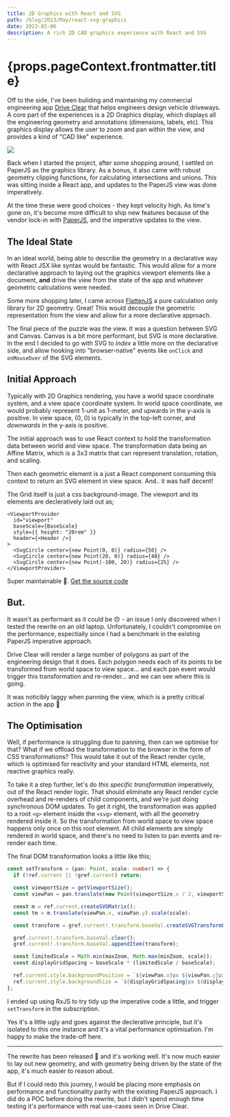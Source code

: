 ```yaml
---
title: 2D Graphics with React and SVG
path: /blog/2023/May/react-svg-graphics
date: 2023-05-06
description: A rich 2D CAD graphics experience with React and SVG
---
```




<Page>

<h1>{props.pageContext.frontmatter.title}</h1>

Off to the side, I've been buliding and maintaining my commercial engineering app
[Drive Clear](https://driveclear.app) that helps engineers design vehicle driveways. A core part of
the experiences is a 2D Graphics display, which displays all the engineering geometry and
annotations (dimensions, labels, etc). This graphics display allows the user to zoom and pan within
the view, and provides a kind of "CAD like" experience.

<img src={DriveclearDemoV1} />

Back when I started the project, after some shopping around, I settled on PaperJS as the graphics
library. As a bonus, it also came with robust geometry clipping functions, for calculating
intersections and unions. This was sitting inside a React app, and updates to the PaperJS view was
done imperatively.

At the time these were good choices - they kept velocity high. As time's gone on, it's become more
difficult to ship new features because of the vendor lock-in with [PaperJS](http://paperjs.org/),
and the imperative updates to the view.

## The Ideal State

In an ideal world, being able to describe the geometry in a declarative way with React JSX like
syntax would be fantastic. This would allow for a more declarative approach to laying out the
graphics viewport elements like a document, **and** drive the view from the state of the app and
whatever geometric calculations were needed.

Some more shopping later, I came across [FlattenJS](https://github.com/alexbol99/flatten-js) a pure
calculation only library for 2D geometry. Great! This would decouple the geometric representation
from the view and allow for a more declarative approach.

The final piece of the puzzle was the view. It was a question between SVG and Canvas. Canvas is a
bit more performant, but SVG is more declarative. In the end I decided to go with SVG to _index_ a
little more on the declarative side, and allow hooking into "browser-native" events like `onClick`
and `onMouseOver` of the SVG elements.

## Initial Approach

Typically with 2D Graphics rendering, you have a world space coordinate system, and a view space
coordinate system. In world space coordinate, we would probably represent 1-unit as 1-meter, and
upwards in the y-axis is positive. In view space, (0, 0) is typically in the top-left corner, and
_downwards_ in the y-axis is positive.

The initial approach was to use React context to hold the transformation data between world and view
space. The transformation data being an Affine Matrix, which is a 3x3 matrix that can represent
translation, rotation, and scaling.

Then each geometric element is a just a React component consuming this context to return an SVG
element in view space. And.. it was half decent!

<ReactSvgGraphics />

The Grid itself is just a css background-image. The viewport and its elements are decleratively laid
out as;

```tsx
<ViewportProvider
  id="viewport"
  baseScale={BaseScale}
  style={{ height: "20rem" }}
  header={<Header />}
>
  <SvgCircle center={new Point(0, 0)} radius={50} />
  <SvgCircle center={new Point(20, 0)} radius={40} />
  <SvgCircle center={new Point(-100, 20)} radius={25} />
</ViewportProvider>
```

Super maintainable 🤙. [Get the source code]()

## But.

It wasn't as performant as it could be 😞 - an issue I only discovered when I tested the rewrite on
an old laptop. Unfortunately, I couldn't compromise on the performance, espectially since I had a
benchmark in the existing PaperJS imperative approach.

Drive Clear will render a large number of polygons as part of the engineering design that it does.
Each polygon needs each of its points to be transformed from world space to view space... and each
pan event would trigger this transformation and re-render... and we can see where this is going.

It was noticibly laggy when panning the view, which is a pretty critical action in the app 😬

## The Optimisation

Well, if performance is struggling due to panning, then can we optimise for that? What if we offload
the transformation to the browser in the form of CSS transformations? This would take it out of the
React render cycle, which is optimised for reactivity and your standard HTML elements, not reactive
graphics really.

To take it a step further, let's do _this specific transformation_ imperatively, out of the React
render logic. That should eliminate any React render cycle overhead and re-renders of child
components, and we're just doing synchronous DOM updates. To get it right, the transformation was
applied to a root `<g>` element inside the `<svg>` element, with all the geometry rendered inside
it. So the transformation from world space to view space happens only once on this root element. All
child elements are simply rendered in world space, and there's no need to listen to pan events and
re-render each time.

The final DOM transformation looks a little like this;

```ts
const setTransform = (pan: Point, scale: number) => {
  if (!ref.current || !gref.current) return;

  const viewportSize = getViewportSize();
  const viewPan = pan.translate(new Point(viewportSize.x / 2, viewportSize.y / 2));

  const m = ref.current.createSVGMatrix();
  const tm = m.translate(viewPan.x, viewPan.y).scale(scale);

  const transform = gref.current!.transform.baseVal.createSVGTransformFromMatrix(tm);

  gref.current!.transform.baseVal.clear();
  gref.current!.transform.baseVal.appendItem(transform);

  const limitedScale = Math.min(maxZoom, Math.max(minZoom, scale));
  const displayGridSpacing = baseScale * (limitedScale / baseScale);

  ref.current.style.backgroundPosition = `${viewPan.x}px ${viewPan.y}px`;
  ref.current.style.backgroundSize = `${displayGridSpacing}px ${displayGridSpacing}px`;
};
```

I ended up using RxJS to try tidy up the imperative code a little, and trigger `setTransform` in the
subscription.

Yes it's a little ugly and goes against the declerative principle, but it's isolated to this one
instance and it's a vital performance optimisation. I'm happy to make the trade-off here.

---

The rewrite has been released 🚀 and it's working well. It's now much easier to lay out new
geometry, and with geometry being driven by the state of the app, it's much easier to reason about.

But if I could redo this journey, I would be placing more emphasis on performance and functionality
parity with the existing PaperJS approach. I did do a POC before doing the rewrite, but I didn't
spend enough time testing it's performance with real use-cases seen in Drive Clear.

</Page>
